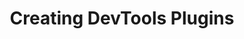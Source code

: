 ---
title: Creating DevTools Plugins
description: Learn how to make your own DevTools plugin to enhance your development experience.
---